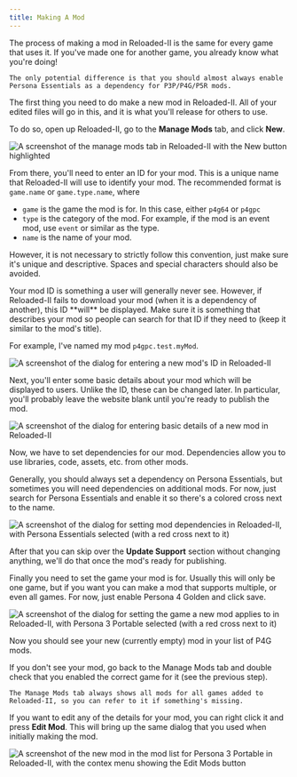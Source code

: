 ```yaml
---
title: Making A Mod
---
```



<Aside>
    The process of making a mod in Reloaded-II is the same for every game that uses it. If you've made one for another game, you already know what you're doing!

    The only potential difference is that you should almost always enable Persona Essentials as a dependency for P3P/P4G/P5R mods.

</Aside>

The first thing you need to do make a new mod in Reloaded-II. All of your edited files will go in this, and it is what you'll release for others to use.

To do so, open up Reloaded-II, go to the **Manage Mods** tab, and click **New**.

![A screenshot of the manage mods tab in Reloaded-II with the New button highlighted](../../../../../assets/general/getting-started/making-a-mod/new-mod.png)

From there, you'll need to enter an ID for your mod. This is a unique name that Reloaded-II will use to identify your mod. The recommended format is `game.name` or `game.type.name`, where

- `game` is the game the mod is for. In this case, either `p4g64` or `p4gpc`
- `type` is the category of the mod. For example, if the mod is an event mod, use `event` or similar as the type.
- `name` is the name of your mod.

However, it is not necessary to strictly follow this convention, just make sure it's unique and descriptive. Spaces and special characters should also be avoided.

<Aside type="caution">
  Your mod ID is something a user will generally never see. However, if
  Reloaded-II fails to download your mod (when it is a dependency of another),
  this ID **will** be displayed. Make sure it is something that describes your
  mod so people can search for that ID if they need to (keep it similar to the
  mod's title).
</Aside>

For example, I've named my mod `p4gpc.test.myMod`.

![A screenshot of the dialog for entering a new mod's ID in Reloaded-II](../../../../../assets/p4g/getting-started/making-a-mod/new-mod-id.png)

Next, you'll enter some basic details about your mod which will be displayed to users. Unlike the ID, these can be changed later. In particular, you'll probably leave the website blank until you're ready to publish the mod.

![A screenshot of the dialog for entering basic details of a new mod in Reloaded-II](../../../../../assets/general/getting-started/making-a-mod/new-mod-details.png)

Now, we have to set dependencies for our mod. Dependencies allow you to use libraries, code, assets, etc. from other mods.

Generally, you should always set a dependency on Persona Essentials, but sometimes you will need dependencies on additional mods. For now, just search for Persona Essentials and enable it so there's a colored cross next to the name.

![A screenshot of the dialog for setting mod dependencies in Reloaded-II, with Persona Essentials selected (with a red cross next to it)](../../../../../assets/general/getting-started/making-a-mod/new-mod-dependencies.png)

After that you can skip over the **Update Support** section without changing anything, we'll do that once the mod's ready for publishing.

Finally you need to set the game your mod is for. Usually this will only be one game, but if you want you can make a mod that supports multiple, or even all games.
For now, just enable Persona 4 Golden and click save.

![A screenshot of the dialog for setting the game a new mod applies to in Reloaded-II, with Persona 3 Portable selected (with a red cross next to it)](../../../../../assets/p4g/getting-started/making-a-mod/new-mod-game.png)

Now you should see your new (currently empty) mod in your list of P4G mods.

<Aside type="tip">
    If you don't see your mod, go back to the Manage Mods tab and double check that you enabled the correct game for it (see the previous step).

    The Manage Mods tab always shows all mods for all games added to Reloaded-II, so you can refer to it if something's missing.

</Aside>

If you want to edit any of the details for your mod, you can right click it and press **Edit Mod**. This will bring up the same dialog that you used when initially making the mod.

![A screenshot of the new mod in the mod list for Persona 3 Portable in Reloaded-II, with the contex menu showing the Edit Mods button](../../../../../assets/p4g/getting-started/making-a-mod/new-mod-edit.png)
